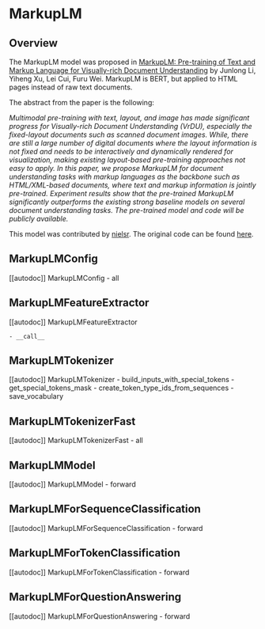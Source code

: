 <!--Copyright 2022 The HuggingFace Team. All rights reserved.

Licensed under the Apache License, Version 2.0 (the "License"); you may not use this file except in compliance with
the License. You may obtain a copy of the License at

http://www.apache.org/licenses/LICENSE-2.0

Unless required by applicable law or agreed to in writing, software distributed under the License is distributed on
an "AS IS" BASIS, WITHOUT WARRANTIES OR CONDITIONS OF ANY KIND, either express or implied. See the License for the
specific language governing permissions and limitations under the License.
-->

# MarkupLM

## Overview

The MarkupLM model was proposed in [MarkupLM: Pre-training of Text and Markup Language for Visually-rich Document
Understanding](https://arxiv.org/abs/2110.08518) by Junlong Li, Yiheng Xu, Lei Cui, Furu Wei. MarkupLM is BERT, but
applied to HTML pages instead of raw text documents.

The abstract from the paper is the following:

*Multimodal pre-training with text, layout, and image has made significant progress for Visually-rich Document
Understanding (VrDU), especially the fixed-layout documents such as scanned document images. While, there are still a
large number of digital documents where the layout information is not fixed and needs to be interactively and
dynamically rendered for visualization, making existing layout-based pre-training approaches not easy to apply. In this
paper, we propose MarkupLM for document understanding tasks with markup languages as the backbone such as
HTML/XML-based documents, where text and markup information is jointly pre-trained. Experiment results show that the
pre-trained MarkupLM significantly outperforms the existing strong baseline models on several document understanding
tasks. The pre-trained model and code will be publicly available.*

This model was contributed by [nielsr](https://huggingface.co/nielsr). The original code can be found [here](https://github.com/microsoft/unilm/tree/master/markuplm).

## MarkupLMConfig

[[autodoc]] MarkupLMConfig
    - all

## MarkupLMFeatureExtractor

[[autodoc]] MarkupLMFeatureExtractor

    - __call__

## MarkupLMTokenizer

[[autodoc]] MarkupLMTokenizer
    - build_inputs_with_special_tokens
    - get_special_tokens_mask
    - create_token_type_ids_from_sequences
    - save_vocabulary

## MarkupLMTokenizerFast

[[autodoc]] MarkupLMTokenizerFast
    - all

## MarkupLMModel

[[autodoc]] MarkupLMModel
    - forward

## MarkupLMForSequenceClassification

[[autodoc]] MarkupLMForSequenceClassification
    - forward

## MarkupLMForTokenClassification

[[autodoc]] MarkupLMForTokenClassification
    - forward

## MarkupLMForQuestionAnswering

[[autodoc]] MarkupLMForQuestionAnswering
    - forward